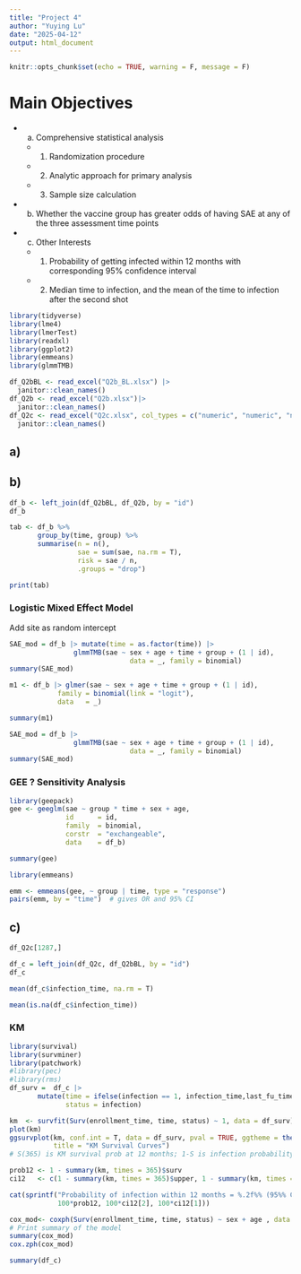 ```yaml
---
title: "Project 4"
author: "Yuying Lu"
date: "2025-04-12"
output: html_document
---
```


```r
knitr::opts_chunk$set(echo = TRUE, warning = F, message = F)
```


# Main Objectives

- a) Comprehensive statistical analysis
  - 1) Randomization procedure
  - 2) Analytic approach for primary analysis
  - 3) Sample size calculation
  
- b) Whether the vaccine group has greater odds of having SAE at any of the three assessment time points

- c) Other Interests
  - 1) Probability of getting infected within 12 months with corresponding 95% confidence interval 
  - 2) Median time to infection, and the mean of the time to infection after the second shot


```r
library(tidyverse)
library(lme4)
library(lmerTest)
library(readxl)
library(ggplot2)
library(emmeans)
library(glmmTMB)

df_Q2bBL <- read_excel("Q2b_BL.xlsx") |> 
  janitor::clean_names()
df_Q2b <- read_excel("Q2b.xlsx")|> 
  janitor::clean_names()
df_Q2c <- read_excel("Q2c.xlsx", col_types = c("numeric", "numeric", "numeric","numeric", "numeric"))|> 
  janitor::clean_names()
```

## a)


## b) 

```r
df_b <- left_join(df_Q2bBL, df_Q2b, by = "id")
df_b
```


```r
tab <- df_b %>%
       group_by(time, group) %>%
       summarise(n = n(),
                 sae = sum(sae, na.rm = T),
                 risk = sae / n,
                 .groups = "drop")

print(tab)
```

### Logistic Mixed Effect Model 


Add site as random intercept

```r
SAE_mod = df_b |> mutate(time = as.factor(time)) |> 
                glmmTMB(sae ~ sex + age + time + group + (1 | id),
                              data = _, family = binomial)
summary(SAE_mod)
```



```r
m1 <- df_b |> glmer(sae ~ sex + age + time + group + (1 | id),
            family = binomial(link = "logit"), 
            data   = _)

summary(m1)
```


```r
SAE_mod = df_b |>
                glmmTMB(sae ~ sex + age + time + group + (1 | id),
                              data = _, family = binomial)
summary(SAE_mod)
```

### GEE ? Sensitivity Analysis

```r
library(geepack)
gee <- geeglm(sae ~ group * time + sex + age,
              id      = id,
              family  = binomial,
              corstr  = "exchangeable",
              data    = df_b)

summary(gee)
```

```r
library(emmeans)

emm <- emmeans(gee, ~ group | time, type = "response")
pairs(emm, by = "time")  # gives OR and 95% CI
```

## c) 

```r
df_Q2c[1287,]
```

```r
df_c = left_join(df_Q2c, df_Q2bBL, by = "id")
df_c
```

```r
mean(df_c$infection_time, na.rm = T)

mean(is.na(df_c$infection_time))
```


### KM 

```r
library(survival)
library(survminer)
library(patchwork)
#library(pec)
#library(rms)
df_surv =  df_c |> 
       mutate(time = ifelse(infection == 1, infection_time,last_fu_time),
              status = infection)

km  <- survfit(Surv(enrollment_time, time, status) ~ 1, data = df_surv)
plot(km)
ggsurvplot(km, conf.int = T, data = df_surv, pval = TRUE, ggtheme = theme_minimal(),
           title = "KM Survival Curves")
# S(365) is KM survival prob at 12 months; 1‑S is infection probability

prob12 <- 1 - summary(km, times = 365)$surv
ci12   <- c(1 - summary(km, times = 365)$upper, 1 - summary(km, times = 365)$lower)

cat(sprintf("Probability of infection within 12 months = %.2f%% (95%% CI %.2f – %.2f%%)\n",
            100*prob12, 100*ci12[2], 100*ci12[1]))
```

```r
cox_mod<- coxph(Surv(enrollment_time, time, status) ~ sex + age , data = df_surv)
# Print summary of the model
summary(cox_mod)
cox.zph(cox_mod)
```
```r
summary(df_c)
```

